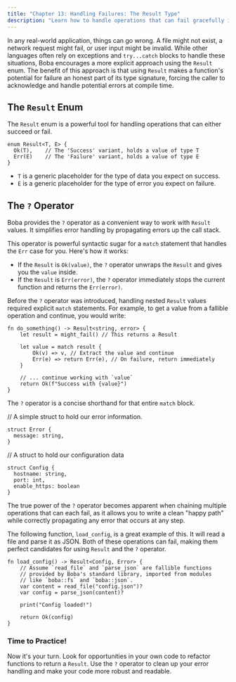 ```yaml
---
title: "Chapter 13: Handling Failures: The Result Type"
description: "Learn how to handle operations that can fail gracefully in Boba using the Result enum and the `?` operator."
---
```


In any real-world application, things can go wrong. A file might not exist, a network request might fail, or user input might be invalid. While other languages often rely on exceptions and `try...catch` blocks to handle these situations, Boba encourages a more explicit approach using the `Result` enum. The benefit of this approach is that using `Result` makes a function's potential for failure an honest part of its type signature, forcing the caller to acknowledge and handle potential errors at compile time.

## The `Result` Enum

The `Result` enum is a powerful tool for handling operations that can either succeed or fail.

```boba
enum Result<T, E> {
  Ok(T),    // The 'Success' variant, holds a value of type T
  Err(E)    // The 'Failure' variant, holds a value of type E
}
```

- `T` is a generic placeholder for the type of data you expect on success.
- `E` is a generic placeholder for the type of error you expect on failure.

## The `?` Operator

Boba provides the `?` operator as a convenient way to work with `Result` values. It simplifies error handling by propagating errors up the call stack.

This operator is powerful syntactic sugar for a `match` statement that handles the `Err` case for you. Here's how it works:

- If the `Result` is `Ok(value)`, the `?` operator unwraps the `Result` and gives you the `value` inside.
- If the `Result` is `Err(error)`, the `?` operator immediately stops the current function and returns the `Err(error)`.

Before the `?` operator was introduced, handling nested `Result` values required explicit `match` statements. For example, to get a value from a fallible operation and continue, you would write:

```boba
fn do_something() -> Result<string, error> {
    let result = might_fail() // This returns a Result

    let value = match result {
        Ok(v) => v, // Extract the value and continue
        Err(e) => return Err(e), // On failure, return immediately
    }

    // ... continue working with `value`
    return Ok(f"Success with {value}")
}
```

The `?` operator is a concise shorthand for that entire `match` block.

// A simple struct to hold our error information.
```boba
struct Error {
  message: string,
}
```

// A struct to hold our configuration data
```boba
struct Config {
  hostname: string,
  port: int,
  enable_https: boolean
}
```

The true power of the `?` operator becomes apparent when chaining multiple operations that can each fail, as it allows you to write a clean "happy path" while correctly propagating any error that occurs at any step.

The following function, `load_config`, is a great example of this. It will read a file and parse it as JSON. Both of these operations can fail, making them perfect candidates for using `Result` and the `?` operator.

```boba
fn load_config() -> Result<Config, Error> {
    // Assume `read_file` and `parse_json` are fallible functions
    // provided by Boba's standard library, imported from modules
    // like `boba::fs` and `boba::json`.
    var content = read_file("config.json")?
    var config = parse_json(content)?

    print("Config loaded!")

    return Ok(config)
}
```

### Time to Practice!

Now it's your turn. Look for opportunities in your own code to refactor functions to return a `Result`. Use the `?` operator to clean up your error handling and make your code more robust and readable.